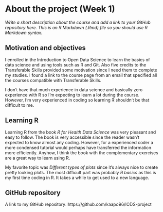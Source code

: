 
# About the project (Week 1)

*Write a short description about the course and add a link to your GitHub repository here. This is an R Markdown (.Rmd) file so you should use R Markdown syntax.*

## Motivation and objectives

I enrolled in the Introduction to Open Data Science to learn the basics of data science and using tools such as R and Git. Also five credits to the Transferable Skills provided some motivation since I need them to complete my studies. I found a link to the course page from an email that specified all the courses compatible with Transferable Skills. 

I don't have that much experience in data science and basically zero experience with R so I'm expecting to learn a lot during the course. However, I'm very experienced in coding so learning R shouldn't be that difficult to me.

## Learning R

Learning R from the book *R for Health Data Science* was very pleasant and easy to follow. The book is very accessible since the reader wasn't expected to know almost any coding. However, for a experienced coder a more condensed tutorial would perhaps have transferred the information more efficiently. Anyhow, I think the book with the complementary exercises are a great way to learn using R.

My favorite topic was *Different types of plots* since it's always nice to create pretty looking plots. The most difficult part was probably *R basics* as this is my first time coding in R. It takes a while to get used to a new language.

## GitHub repository

A link to my GitHub repository: https://github.com/kaapo96/IODS-project


